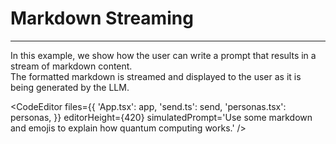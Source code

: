 
# Markdown Streaming

---

In this example, we show how the user can write a prompt that results in a stream of markdown content.<br />
The formatted markdown is streamed and displayed to the user as it is being generated by the LLM.

<CodeEditor
    files={{
        'App.tsx': app,
        'send.ts': send,
        'personas.tsx': personas,
    }}
    editorHeight={420}
    simulatedPrompt='Use some markdown and emojis to explain how quantum computing works.'
/>
